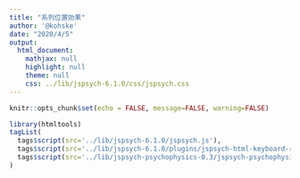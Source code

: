 ```yaml
---
title: "系列位置効果"
author: '@kohske'
date: "2020/4/5"
output:
  html_document:
    mathjax: null
    highlight: null
    theme: null
    css: ../lib/jspsych-6.1.0/css/jspsych.css
---
```


```r
knitr::opts_chunk$set(echo = FALSE, message=FALSE, warning=FALSE)
```

```r
library(htmltools)
tagList(
  tags$script(src='../lib/jspsych-6.1.0/jspsych.js'),
  tags$script(src='../lib/jspsych-6.1.0/plugins/jspsych-html-keyboard-response.js'),
  tags$script(src='../lib/jspsych-psychophysics-0.3/jspsych-psychophysics.js')
)
```

<script>
  var stimulus_duration = 100;
  var interval_duration = 100;
  var words = ["ルケ", "ニロ", "コハ", "エレ", "ヌテ", "アタ", "モセ", "クナ", "サウ", "ヤハ"]; </script>
<script src="main.js"></script>
<textarea id="result" value="1" cols="30" rows="30" maxlength="15" style="display:none"></textarea>


